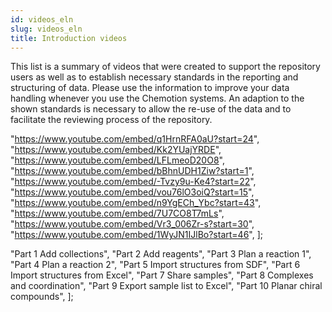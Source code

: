```yaml
---
id: videos_eln
slug: videos_eln
title: Introduction videos
---
```



This list is a summary of videos that were created to support the repository users as well as to establish necessary standards in the reporting and structuring of data. Please use the information to improve your data handling whenever you use the Chemotion systems.
An adaption to the shown standards is necessary to allow the re-use of the data and to facilitate the reviewing process of the repository.

  "https://www.youtube.com/embed/q1HrnRFA0aU?start=24",
  "https://www.youtube.com/embed/Kk2YUajYRDE",
  "https://www.youtube.com/embed/LFLmeoD20O8",
  "https://www.youtube.com/embed/bBhnUDH1Ziw?start=1",
  "https://www.youtube.com/embed/-Tvzy9u-Ke4?start=22",
  "https://www.youtube.com/embed/vou76lO3oiQ?start=15",
  "https://www.youtube.com/embed/n9YgECh_Ybc?start=43",
  "https://www.youtube.com/embed/7U7CO8T7mLs",
  "https://www.youtube.com/embed/Vr3_006Zr-s?start=30",
  "https://www.youtube.com/embed/1WyJN1IJlBo?start=46",
];

  "Part 1 Add collections",
  "Part 2 Add reagents",
  "Part 3 Plan a reaction 1",
  "Part 4 Plan a reaction 2",
  "Part 5 Import structures from SDF",
  "Part 6 Import structures from Excel",
  "Part 7 Share samples",
  "Part 8 Complexes and coordination",
  "Part 9 Export sample list to Excel",
  "Part 10 Planar chiral compounds",
];

<Gallery links={links_eln} titles={titles_eln} />
